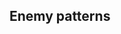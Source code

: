 ==Enemy patterns==
{{Section}}
{{Map/Image|
{{Map/ImageNode|Start|x=264|y=92}}
{{Map/ImageNode|A|x=85|y=211}}
{{Map/ImageNode|B|x=126|y=94}}
{{Map/ImageNode|C|x=223|y=198}}
{{Map/ImageNode|D|x=394|y=236}}
{{Map/ImageNode|E|x=425|y=126}}
{{Map/ImageNode|F|x=553|y=178}}
{{Map/ImageNode|G|x=621|y=206}}
{{Map/ImageNode|H|x=558|y=269}}
}}
<div class="scrollable" style="width:800px;max-height:400px;overflow:auto;">
{{Map/Nodes|name=敵上陸船団
|A
|Normal/BaseXP
|{{Formation|Double Line}}<br>{{Formation|Diamond}}
|160
|Light Carrier Nu-Class/Elite
|Light Cruiser Ho-Class/Elite
|Transport Ship Wa-Class
|Transport Ship Wa-Class
|Destroyer I-Class
|Destroyer I-Class
|-
|A
|Normal/BaseXP
|{{Formation|Double Line}}<br>{{Formation|Diamond}}
|180
|Light Carrier Nu-Class/Elite
|Light Cruiser Ho-Class/Elite
|Transport Ship Wa-Class/Elite
|Transport Ship Wa-Class/Elite
|Destroyer I-Class
|Destroyer I-Class
|-
|A
|Normal/BaseXP
|{{Formation|Double Line}}<br>{{Formation|Diamond}}
|200
|Light Carrier Nu-Class/Elite
|Light Cruiser Ho-Class/Elite
|Transport Ship Wa-Class/Elite
|Transport Ship Wa-Class/Elite
|Destroyer I-Class/Late Model
|Destroyer I-Class/Late Model
}}
{{NodeInfo
|B
|Resource
|Steel
|10~30
}}
{{Map/Nodes|name=敵前衛部隊
|C
|Normal/BaseXP
|{{Formation|Line Ahead}}<br>{{Formation|Double Line}}
|100
|Heavy Cruiser Ri-Class/Elite
|Light Cruiser He-Class
|Light Cruiser He-Class
|Destroyer I-Class
|Destroyer I-Class
|-
|C
|Normal/BaseXP
|{{Formation|Line Ahead}}<br>{{Formation|Double Line}}
|110
|Heavy Cruiser Ri-Class/Elite
|Light Cruiser He-Class
|Light Cruiser He-Class
|Destroyer I-Class
|Destroyer I-Class
|Destroyer I-Class
|-
|C
|Normal/BaseXP
|{{Formation|Line Ahead}}<br>{{Formation|Double Line}}
|120
|Heavy Cruiser Ri-Class/Elite
|Heavy Cruiser Ri-Class/Elite
|Light Cruiser He-Class
|Destroyer I-Class
|Destroyer I-Class
|Destroyer I-Class
}}
{{Map/Nodes|name=敵護衛空母群
|D
|Normal/BaseXP
|{{Formation|Diamond}}
|100
|Light Carrier Nu-Class
|Light Carrier Nu-Class
|Heavy Cruiser Ri-Class
|Light Cruiser Ho-Class
|Destroyer I-Class
|Destroyer I-Class
|-
|D
|Normal/BaseXP
|{{Formation|Diamond}}
|110
|Light Carrier Nu-Class/Elite
|Light Carrier Nu-Class
|Heavy Cruiser Ri-Class
|Light Cruiser Ho-Class
|Destroyer I-Class
|Destroyer I-Class
|-
|D
|Normal/BaseXP
|{{Formation|Diamond}}
|120
|Light Carrier Nu-Class/Elite
|Light Carrier Nu-Class/Elite
|Heavy Cruiser Ri-Class
|Light Cruiser Ho-Class
|Destroyer I-Class
|Destroyer I-Class
|-
|D
|Normal/BaseXP
|{{Formation|Diamond}}
|130
|Light Carrier Nu-Class/Elite
|Light Carrier Nu-Class/Elite
|Heavy Cruiser Ri-Class/Elite
|Light Cruiser Ho-Class
|Destroyer I-Class
|Destroyer I-Class
|-
|D
|Normal/BaseXP
|{{Formation|Diamond}}
|140
|Light Carrier Nu-Class/Elite
|Light Carrier Nu-Class/Elite
|Heavy Cruiser Ri-Class/Elite
|Light Cruiser Ho-Class/Elite
|Destroyer I-Class
|Destroyer I-Class
|-
|D
|Normal/BaseXP
|{{Formation|Diamond}}
|160
|Light Carrier Nu-Class/Elite
|Light Carrier Nu-Class/Elite
|Heavy Cruiser Ri-Class/Elite
|Light Cruiser Ho-Class/Elite
|Destroyer I-Class/Late Model
|Destroyer I-Class/Late Model
}}
{{NodeInfo
|E
|Resource
|Itorch
|1
}}
{{Map/Nodes|name=敵機動部隊群
|F
|Normal/BaseXP
|{{Formation|Diamond}}
|110
|Standard Carrier Wo-Class
|Standard Carrier Wo-Class
|Heavy Cruiser Ri-Class
|Light Cruiser Ho-Class
|Destroyer I-Class
|Destroyer I-Class
|-
|F
|Normal/BaseXP
|{{Formation|Diamond}}
|120
|Standard Carrier Wo-Class/Elite
|Standard Carrier Wo-Class
|Heavy Cruiser Ri-Class
|Light Cruiser Ho-Class
|Destroyer I-Class
|Destroyer I-Class
|-
|F
|Normal/BaseXP
|{{Formation|Diamond}}
|130
|Standard Carrier Wo-Class/Elite
|Standard Carrier Wo-Class/Elite
|Heavy Cruiser Ri-Class
|Light Cruiser Ho-Class
|Destroyer I-Class
|Destroyer I-Class
|-
|F
|Normal/BaseXP
|{{Formation|Diamond}}
|140
|Standard Carrier Wo-Class/Elite
|Standard Carrier Wo-Class/Elite
|Heavy Cruiser Ri-Class/Elite
|Light Cruiser Ho-Class
|Destroyer I-Class
|Destroyer I-Class
|-
|F
|Normal/BaseXP
|{{Formation|Diamond}}
|150
|Standard Carrier Wo-Class/Elite
|Standard Carrier Wo-Class/Elite
|Heavy Cruiser Ri-Class/Elite
|Light Cruiser Ho-Class/Elite
|Destroyer I-Class
|Destroyer I-Class
|-
|F
|Normal/BaseXP
|{{Formation|Diamond}}
|170
|Standard Carrier Wo-Class/Elite
|Standard Carrier Wo-Class/Elite
|Heavy Cruiser Ri-Class/Elite
|Light Cruiser Ho-Class/Elite
|Destroyer I-Class/Late Model
|Destroyer I-Class/Late Model
}}
{{NodeInfo
|G
|Empty
}}
{{Map/Nodes|name=敵主力部隊
|H
|Boss/BaseXP
|{{Formation|Diamond}}
|140
|Battleship Ru-Class
|Standard Carrier Wo-Class
|Light Carrier Nu-Class
|Heavy Cruiser Ri-Class
|Destroyer I-Class
|Destroyer I-Class
|-
|H
|Boss/BaseXP
|{{Formation|Double Line}}
|150
|Battleship Ru-Class/Elite
|Standard Carrier Wo-Class
|Light Carrier Nu-Class
|Heavy Cruiser Ri-Class
|Destroyer I-Class
|Destroyer I-Class
|-
|H
|Boss/BaseXP
|{{Formation|Diamond}}
|160
|Battleship Ru-Class/Elite
|Standard Carrier Wo-Class/Elite
|Light Carrier Nu-Class/Elite
|Heavy Cruiser Ri-Class
|Destroyer I-Class
|Destroyer I-Class
|-
|H
|Boss/BaseXP
|{{Formation|Double Line}}
|170
|Battleship Ru-Class/Elite
|Standard Carrier Wo-Class/Elite
|Standard Carrier Wo-Class/Elite
|Heavy Cruiser Ri-Class
|Destroyer I-Class
|Destroyer I-Class
|-
|H
|Boss/BaseXP
|{{Formation|Diamond}}
|180
|Battleship Ru-Class/Elite
|Standard Carrier Wo-Class/Elite
|Standard Carrier Wo-Class/Elite
|Heavy Cruiser Ri-Class/Elite
|Destroyer I-Class
|Destroyer I-Class
|-
|H
|Boss/BaseXP
|{{Formation|Diamond}}
|200
|Battleship Ru-Class/Elite
|Standard Carrier Wo-Class/Elite
|Standard Carrier Wo-Class/Elite
|Heavy Cruiser Ri-Class/Elite
|Destroyer I-Class/Late Model
|Destroyer I-Class/Late Model
}}
</div> <!-- overflow -->
{{SectionEnd}}